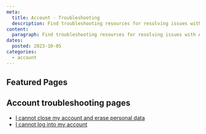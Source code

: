 ```yaml
---
meta:
  title: Account - Troubleshooting
  description: Find troubleshooting resources for resolving issues with Account.
content:
  paragraph: Find troubleshooting resources for resolving issues with Account.
dates:
  posted: 2023-10-05
categories:
  - account
---
```


<ProductHeader
  productName="Account troubleshooting"
  productLogo="accountExperience"
  description="Discover how to solve the most common issues in Scaleway account management. "
/>

## Featured Pages

<Grid>
    <DefaultCard
      title="Account FAQ"
      description="General info on Scaleway accounts."
      url="/faq/account/"
      label="See more"
    />
    <DefaultCard
      title="How to manage your personal data"
      description="Manage personal data under GDPR regulations in Scaleway."
      url="/account/how-to/manage-my-personal-data-gdpr"
      label="See more"
    />
    <DefaultCard
      title="How to recover a lost password"
      description=" Recover a lost password for your Scaleway account."
      url="/account/how-to/recover-a-lost-password/"
      label="See more"
    />
</Grid>
<Grid>
    <DefaultCard
      title="How to report abuse incidents"
      description="Report abuse incidents related to Scaleway accounts."
      url="/account/how-to/report-abuse"
      label="See more"
    />
    <DefaultCard
      title="Subscribing to Scaleway status updates"
      description="Learn how to subscribe to Scaleway status updates"
      url="/account/reference-content/scaleway-status-updates/"
      label="See more"
    />
</Grid>

## Account troubleshooting pages

- [I cannot close my account and erase personal data](/account/troubleshooting/cannot-erase-account)
- [I cannot log into my account](/account/troubleshooting/cannot-log-into-my-account)

